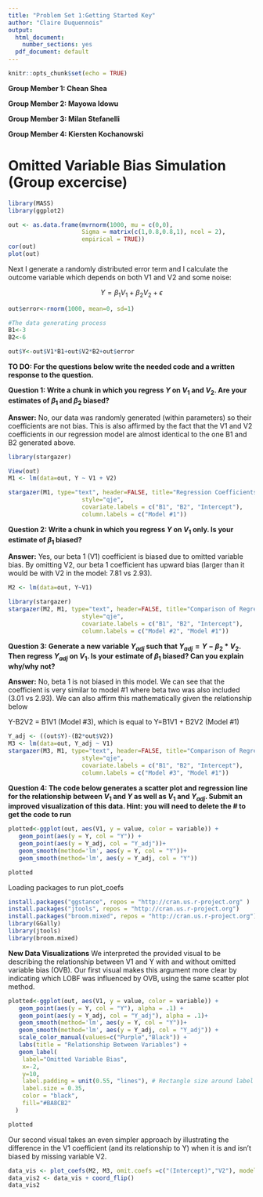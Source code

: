 ---
title: "Problem Set 1:Getting Started Key"
author: "Claire Duquennois"
output:
  html_document:
    number_sections: yes
  pdf_document: default
---

```{r setup, include=FALSE}
knitr::opts_chunk$set(echo = TRUE)
```
**Group Member 1: Chean Shea**

**Group Member 2: Mayowa Idowu**

**Group Member 3: Milan Stefanelli**

**Group Member 4: Kiersten Kochanowski**



# Omitted Variable Bias Simulation (Group excercise)

```{r sim1,  warning=FALSE}
library(MASS)
library(ggplot2)

out <- as.data.frame(mvrnorm(1000, mu = c(0,0), 
                     Sigma = matrix(c(1,0.8,0.8,1), ncol = 2), 
                     empirical = TRUE))
cor(out)
plot(out)

```

Next I generate a randomly distributed error term and I calculate the outcome variable which depends on both V1 and V2 and some noise:

$$Y=\beta_1V_1+\beta_2V_2+\epsilon$$

```{r sim2}
out$error<-rnorm(1000, mean=0, sd=1)

#The data generating process
B1<-3
B2<-6

out$Y<-out$V1*B1+out$V2*B2+out$error
```

**TO DO: For the questions below write the needed code and a written response to the question. **

**Question 1: Write a chunk in which you regress $Y$ on $V_1$ and $V_2$. Are your estimates of $\beta_1$ and $\beta_2$ biased?**

**Answer:** No, our data was randomly generated (within parameters) so their coefficients are not bias. This is also affirmed by the fact that the V1 and V2 coefficients in our regression model are almost identical to the one B1 and B2 generated above.

```{r include=FALSE}
library(stargazer)
```

```{r}
View(out)
M1 <- lm(data=out, Y ~ V1 + V2)

stargazer(M1, type="text", header=FALSE, title="Regression Coefficients", 
                     style="qje", 
                     covariate.labels = c("B1", "B2", "Intercept"),
                     column.labels = c("Model #1"))
```


**Question 2: Write a chunk in which you regress $Y$ on $V_1$ only. Is your estimate of $\beta_1$ biased?**

**Answer:** Yes, our beta 1 (V1) coefficient is biased due to omitted variable bias. By omitting V2, our beta 1 coefficient has upward bias (larger than it would be with V2 in the model: 7.81 vs 2.93). 

```{r}
M2 <- lm(data=out, Y~V1)

library(stargazer)
stargazer(M2, M1, type="text", header=FALSE, title="Comparison of Regression Coefficients (M2 & M1)", 
                     style="qje", 
                     covariate.labels = c("B1", "B2", "Intercept"),
                     column.labels = c("Model #2", "Model #1"))
```

**Question 3: Generate a new variable $Y_{adj}$ such that $Y_{adj}=Y-\beta_2*V_2$. Then regress $Y_{adj}$ on $V_1$. Is your estimate of $\beta_1$ biased? Can you explain why/why not?**

**Answer:** No, beta 1 is not biased in this model. We can see that the coefficient is very similar to model #1 where beta two was also included (3.01 vs 2.93). We can also affirm this mathematically given the relationship below

Y-B2V2 = B1V1 (Model #3), which is equal to Y=B1V1 + B2V2 (Model #1)

```{r}
Y_adj <- ((out$Y)-(B2*out$V2))
M3 <- lm(data=out, Y_adj ~ V1)
stargazer(M3, M1, type="text", header=FALSE, title="Comparison of Regression Coefficients (M3 & M1)", 
                     style="qje", 
                     covariate.labels = c("B1", "B2", "Intercept"),
                     column.labels = c("Model #3", "Model #1"))
```

**Question 4: The code below generates a scatter plot and regression line for the relationship between $V_1$ and $Y$ as well as $V_1$ and $Y_{adj}$. Submit an improved visualization of this data. Hint: you will need to delete the # to get the code to run**

```{r key 4}

plotted<-ggplot(out, aes(V1, y = value, color = variable)) + 
   geom_point(aes(y = Y, col = "Y")) + 
   geom_point(aes(y = Y_adj, col = "Y_adj"))+
   geom_smooth(method='lm', aes(y = Y, col = "Y"))+
   geom_smooth(method='lm', aes(y = Y_adj, col = "Y"))

plotted 
```

\newpage
Loading packages to run plot_coefs
```{r include=FALSE}
install.packages("ggstance", repos = "http://cran.us.r-project.org" )
install.packages("jtools", repos = "http://cran.us.r-project.org")
install.packages("broom.mixed", repos = "http://cran.us.r-project.org")
library(GGally)
library(jtools)
library(broom.mixed)
```

**New Data Visualizations**
We interpreted the provided visual to be describing the relationship between V1 and Y with and without omitted variable bias (OVB). Our first visual makes this argument more clear by indicating which LOBF was influenced by OVB, using the same scatter plot method.

```{r}
plotted<-ggplot(out, aes(V1, y = value, color = variable)) + 
   geom_point(aes(y = Y, col = "Y"), alpha = .1) + 
   geom_point(aes(y = Y_adj, col = "Y_adj"), alpha = .1)+
   geom_smooth(method='lm', aes(y = Y, col = "Y"))+
   geom_smooth(method='lm', aes(y = Y_adj, col = "Y_adj")) +
   scale_color_manual(values=c("Purple","Black")) +
   labs(title = "Relationship Between Variables") +
   geom_label(
    label="Omitted Variable Bias", 
    x=-2,
    y=10,
    label.padding = unit(0.55, "lines"), # Rectangle size around label
    label.size = 0.35,
    color = "black",
    fill="#BA8CB2"
  )

plotted 
```

Our second visual takes an even simpler approach by illustrating the difference in the V1 coefficient (and its relationship to Y) when it is and isn't biased by missing variable V2. 

```{r}
data_vis <- plot_coefs(M2, M3, omit.coefs =c("(Intercept)","V2"), model.names=c("OVB", "No OVB"))
data_vis2 <- data_vis + coord_flip()
data_vis2
```




